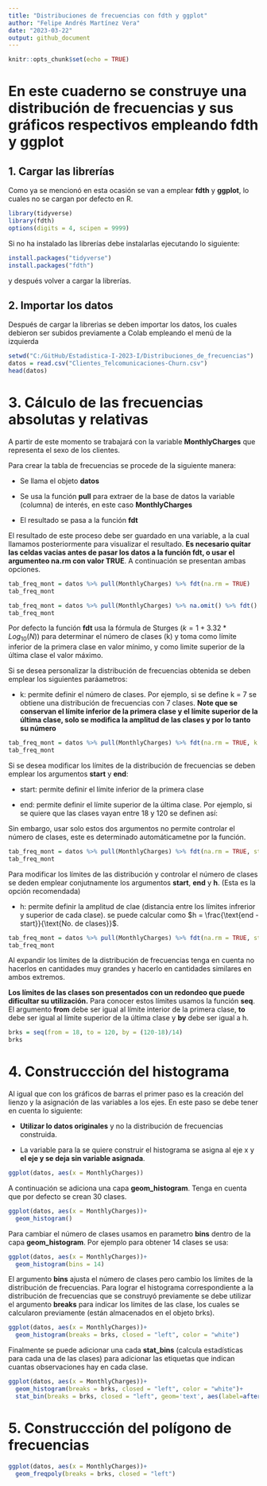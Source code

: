 ```yaml
---
title: "Distribuciones de frecuencias con fdth y ggplot"
author: "Felipe Andrés Martínez Vera"
date: "2023-03-22"
output: github_document
---
```


```r
knitr::opts_chunk$set(echo = TRUE)
```

# **En este cuaderno se construye una distribución de frecuencias y sus gráficos respectivos empleando fdth y ggplot**

## **1. Cargar las librerías**

Como ya se mencionó en esta ocasión se van a emplear **fdth** y **ggplot**, lo cuales no se cargan por defecto en R.

```r
library(tidyverse)
library(fdth)
options(digits = 4, scipen = 9999)
```

Si no ha instalado las librerías debe instalarlas ejecutando lo siguiente:

```r
install.packages("tidyverse")
install.packages("fdth")
```

y después volver a cargar la librerías.

## 2. Importar los datos

Después de cargar la librerìas se deben importar los datos, los cuales debieron ser subidos previamente a Colab empleando el menú de la izquierda

```r
setwd("C:/GitHub/Estadistica-I-2023-I/Distribuciones_de_frecuencias")
datos = read.csv("Clientes_Telcomunicaciones-Churn.csv")
head(datos)
```

# **3. Cálculo de las frecuencias absolutas y relativas**

A partir de este momento se trabajará con la variable **MonthlyCharges** que representa el sexo de los clientes.

Para crear la tabla de frecuencias se procede de la siguiente manera:

-   Se llama el objeto **datos**

-   Se usa la función **pull** para extraer de la base de datos la variable (columna) de interés, en este caso **MonthlyCharges**

-   El resultado se pasa a la función **fdt**

El resultado de este proceso debe ser guardado en una variable, a la cual llamamos posteriormente para visualizar el resultado. **Es necesario quitar las celdas vacias antes de pasar los datos a la función fdt, o usar el argumenteo na.rm con valor TRUE**. A continuación se presentan ambas opciones.

```r
tab_freq_mont = datos %>% pull(MonthlyCharges) %>% fdt(na.rm = TRUE)
tab_freq_mont
```

```r
tab_freq_mont = datos %>% pull(MonthlyCharges) %>% na.omit() %>% fdt()
tab_freq_mont
```

Por defecto la función **fdt** usa la fórmula de Sturges ($k = 1 + 3.32*Log_{10}(N)$) para determinar el número de clases (k) y toma como límite inferior de la primera clase en valor mínimo, y como limite superior de la última clase el valor máximo.

Si se desea personalizar la distribución de frecuencias obtenida se deben emplear los siguientes paráametros:

- k: permite definir el número de clases. Por ejemplo, si se define k = 7 se obtiene una distribución de frecuencias con 7 clases. **Note que se conservan el límite inferior de la primera clase y el límite superior de la última clase, solo se modifica la amplitud de las clases y por lo tanto su número** 

```r
tab_freq_mont = datos %>% pull(MonthlyCharges) %>% fdt(na.rm = TRUE, k = 7)
tab_freq_mont
```

Si se desea modificar los límites de la distribución de frecuencias se deben emplear los argumentos **start** y **end**:

- start: permite definir el límite inferior de la primera clase

- end: permite definir el límite superior de la última clase. Por ejemplo, si se quiere que las clases vayan entre 18 y 120 se definen así:

Sin embargo, usar solo estos dos argumentos no permite controlar el número de clases, este es determinado automáticametne por la función.

```r
tab_freq_mont = datos %>% pull(MonthlyCharges) %>% fdt(na.rm = TRUE, start = 18, end = 120)
tab_freq_mont
```

Para modificar los límites de las distribución y controlar el número de clases se deden emplear conjutnamente los argumentos **start**, **end** y **h**. (Esta es la opción recomendada)

- h: permite definir la amplitud de clae (distancia entre los límites infrerior y superior de cada clase). se puede calcular como $h = \frac{\text{end - start}}{\text{No. de clases}}$.

```r
tab_freq_mont = datos %>% pull(MonthlyCharges) %>% fdt(na.rm = TRUE, start = 18, end = 120, h = (120-18)/14)
tab_freq_mont
```

Al expandir los límites de la distribución de frecuencias tenga en cuenta no hacerlos en cantidades muy grandes y hacerlo en cantidades similares en ambos extremos.

**Los límites de las clases son presentados con un redondeo que puede dificultar su utilización.** Para conocer estos límites usamos la función **seq**. El argumento **from** debe ser igual al límite interior de la primera clase, **to** debe ser igual al límite superior de la última clase y **by** debe ser igual a h. 

```r
brks = seq(from = 18, to = 120, by = (120-18)/14)
brks
```

# **4. Construccción del histograma**

Al igual que con los gráficos de barras el primer paso es la creación del lienzo y la asignación de las variables a los ejes. En este paso se debe tener en cuenta lo siguiente:

- **Utilizar lo datos originales** y no la distribución de frecuencias construida.

- La variable para la se quiere construir el histograma se asigna al eje x y **el eje y se deja sin variable asignada**.

```r
ggplot(datos, aes(x = MonthlyCharges))
```

A continuación se adiciona una capa **geom_histogram**. Tenga en cuenta que por defecto se crean 30 clases.

```r
ggplot(datos, aes(x = MonthlyCharges))+
  geom_histogram()
```

Para cambiar el número de clases usamos en parametro **bins** dentro de la capa **geom_histogram**. Por ejemplo para obtener 14 clases se usa:

```r
ggplot(datos, aes(x = MonthlyCharges))+
  geom_histogram(bins = 14)
```

El argumento **bins** ajusta el número de clases pero cambio los límites de la distribución de frecuencias. Para lograr el histograma correspondiente a la distribución de frecuencias que se construyó previamente se debe utilizar el argumento **breaks** para indicar los límites de las clase, los cuales se calcularon previamente (están almacenados en el objeto brks).

```r
ggplot(datos, aes(x = MonthlyCharges))+
  geom_histogram(breaks = brks, closed = "left", color = "white")
```

Finalmente se puede adicionar una cada **stat_bins** (calcula estadísticas para cada una de las clases) para adicionar las etiquetas que indican cuantas observaciones hay en cada clase.

```r
ggplot(datos, aes(x = MonthlyCharges))+
  geom_histogram(breaks = brks, closed = "left", color = "white")+
  stat_bin(breaks = brks, closed = "left", geom='text', aes(label=after_stat(count)), vjust = -0.5)
```

# **5. Construccción del polígono de frecuencias**

```r
ggplot(datos, aes(x = MonthlyCharges))+
  geom_freqpoly(breaks = brks, closed = "left")
```

